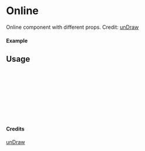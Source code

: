 
<Meta of={Online} title="unDraw/Online" />

# Online

Online component with different props.
Credit: [unDraw](https://undraw.co/illustrations)

#### Example

<Canvas of={Online.Primary} />

## Usage

```ts
import { Online } from "yadl-ui";

const Example = () => {
  return (
      <Online />
  );
};

export default Example;
```

#### Credits
[unDraw](https://undraw.co/illustrations)

